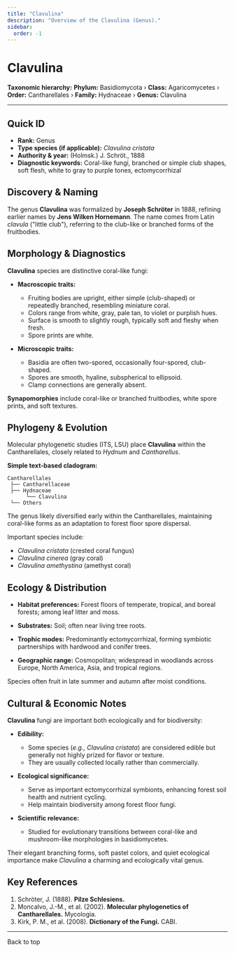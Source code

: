 ```yaml
---
title: "Clavulina"
description: "Overview of the Clavulina (Genus)."
sidebar:
  order: -1
---
```



# Clavulina <Badge variant="note" text="Genus" />

**Taxonomic hierarchy:** **Phylum:** Basidiomycota › **Class:** Agaricomycetes › **Order:** Cantharellales › **Family:** Hydnaceae › **Genus:** Clavulina

---

## Quick ID
* **Rank:** Genus  
* **Type species (if applicable):** _Clavulina cristata_  
* **Authority & year:** (Holmsk.) J. Schröt., 1888  
* **Diagnostic keywords:** Coral-like fungi, branched or simple club shapes, soft flesh, white to gray to purple tones, ectomycorrhizal  

## Discovery & Naming
The genus **Clavulina** was formalized by **Joseph Schröter** in 1888, refining earlier names by **Jens Wilken Hornemann**. The name comes from Latin _clavula_ ("little club"), referring to the club-like or branched forms of the fruitbodies.

## Morphology & Diagnostics
**Clavulina** species are distinctive coral-like fungi:

- **Macroscopic traits:**
  - Fruiting bodies are upright, either simple (club-shaped) or repeatedly branched, resembling miniature coral.
  - Colors range from white, gray, pale tan, to violet or purplish hues.
  - Surface is smooth to slightly rough, typically soft and fleshy when fresh.
  - Spore prints are white.

- **Microscopic traits:**
  - Basidia are often two-spored, occasionally four-spored, club-shaped.
  - Spores are smooth, hyaline, subspherical to ellipsoid.
  - Clamp connections are generally absent.

**Synapomorphies** include coral-like or branched fruitbodies, white spore prints, and soft textures.

## Phylogeny & Evolution
Molecular phylogenetic studies (ITS, LSU) place **Clavulina** within the Cantharellales, closely related to _Hydnum_ and _Cantharellus_.

**Simple text-based cladogram:**
```
Cantharellales
 ├── Cantharellaceae
 ├── Hydnaceae
      └── Clavulina
 └── Others
```
The genus likely diversified early within the Cantharellales, maintaining coral-like forms as an adaptation to forest floor spore dispersal.

Important species include:

- _Clavulina cristata_ (crested coral fungus)
- _Clavulina cinerea_ (gray coral)
- _Clavulina amethystina_ (amethyst coral)

## Ecology & Distribution
- **Habitat preferences:** Forest floors of temperate, tropical, and boreal forests; among leaf litter and moss.
- **Substrates:** Soil; often near living tree roots.
- **Trophic modes:** Predominantly ectomycorrhizal, forming symbiotic partnerships with hardwood and conifer trees.

- **Geographic range:** Cosmopolitan; widespread in woodlands across Europe, North America, Asia, and tropical regions.

Species often fruit in late summer and autumn after moist conditions.

## Cultural & Economic Notes
**Clavulina** fungi are important both ecologically and for biodiversity:

- **Edibility:**
  - Some species (_e.g., Clavulina cristata_) are considered edible but generally not highly prized for flavor or texture.
  - They are usually collected locally rather than commercially.

- **Ecological significance:**
  - Serve as important ectomycorrhizal symbionts, enhancing forest soil health and nutrient cycling.
  - Help maintain biodiversity among forest floor fungi.

- **Scientific relevance:**
  - Studied for evolutionary transitions between coral-like and mushroom-like morphologies in basidiomycetes.

Their elegant branching forms, soft pastel colors, and quiet ecological importance make _Clavulina_ a charming and ecologically vital genus.

## Key References
1. Schröter, J. (1888). **Pilze Schlesiens.**  
2. Moncalvo, J.-M., et al. (2002). **Molecular phylogenetics of Cantharellales.** Mycologia.  
3. Kirk, P. M., et al. (2008). **Dictionary of the Fungi.** CABI.

---

<LinkButton href="#top" variant="minimal" icon="arrow-up">
  Back to top
</LinkButton>
